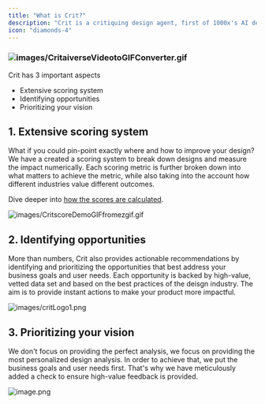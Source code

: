 ```yaml
---
title: "What is Crit?"
description: "Crit is a critiquing design agent, first of 1000x's AI design suite."
icon: "diamonds-4"
---
```


### ![images/CritaiverseVideotoGIFConverter.gif](/images/CritaiverseVideotoGIFConverter.gif)

Crit has 3 important aspects

- Extensive scoring system
- Identifying opportunities
- Prioritizing your vision

## 1\. Extensive scoring system

What if you could pin-point exactly where and how to improve your design? We have a created a scoring system to break down designs and measure the impact numerically. Each scoring metric is further broken down into what matters to achieve the metric, while also taking into the account how different industries value different outcomes.

Dive deeper into [how the scores are calculated](https://1000x.mintlify.app/crit/design-score/overview).

![images/CritscoreDemoGIFfromezgif.gif](/images/CritscoreDemoGIFfromezgif.gif)

## 2\. Identifying opportunities

More than numbers, Crit also provides actionable recommendations by identifying and prioritizing the opportunities that best address your business goals and user needs. Each opportunity is backed by high-value, vetted data set and based on the best practices of the deisgn industry. The aim is to provide instant actions to make your product more impactful.

![images/critLogo1.png](/images/critLogo1.png)

## 3\. Prioritizing your vision

We don't focus on providing the perfect analysis, we focus on providing the most personalized design analysis. In order to achieve that, we put the business goals and user needs first. That's why we have meticulously added a check to ensure high-value feedback is provided.

![image.png](/image.png)